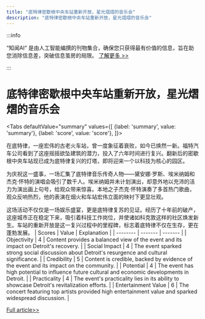 ```yaml
---
title: "底特律密歇根中央车站重新开放，星光熠熠的音乐会"
description: "底特律密歇根中央车站重新开放，星光熠熠的音乐会"
---
```



:::info

“知闻AI“ 是由人工智能编撰的刊物集合，确保您只获得最有价值的信息，旨在助您消除信息差，突破信息茧房的局限。  [了解更多 >>](/zh-Hans/docs/guides)

:::

# 底特律密歇根中央车站重新开放，星光熠熠的音乐会


<Tabs
	defaultValue="summary"
	values={[
	{label: 'summary', value: 'summary'},
	{label: 'score', value: 'score'},
]}>
<TabItem value="summary">


在底特律，一座宏伟的古老火车站，曾一度象征着衰败，如今已焕然一新。福特汽车公司看到了这座摇摇欲坠建筑的潜力，投入了六年时间进行复兴。翻新后的密歇根中央车站现已成为底特律复兴的灯塔，即将迎来一个以科技为核心的园区。

为庆祝这一盛事，一场汇集了底特律音乐传奇人物——黛安娜·罗斯、埃米纳姆和杰克·怀特的演唱会吸引了数千人。埃米纳姆并未计划演出，却意外地以充沛的活力为演出画上句号，给观众带来惊喜。本地之子杰克·怀特演奏了多首热门歌曲，观众反响热烈，他的表演在烟火和车站宏伟立面的映衬下更显壮观。

这场活动不仅仅是一场娱乐盛宴，更是底特律复苏的见证。经历了十年前的破产，这座城市正在稳定下来，吸引着科技工作岗位，并使诸如科克敦这样的社区焕发新生。车站的重新开放是这一复兴过程中的里程碑，标志着底特律不仅在生存，更在蓬勃发展。
</TabItem>
<TabItem value="score">
	| Scores     | Value   | Explanation |
	| -------- | ------- | ------- |
	| Objectivity  | 4    | Content provides a balanced view of the event and its impact on Detroit's recovery.    |
	| Social Impact | 4     | The event sparked strong social discussion about Detroit's resurgence and cultural significance.    |
	| Credibility    | 5    | Content is credible, backed by evidence of the event and its impact on the community.    |
	| Potential    | 4    | The event has high potential to influence future cultural and economic developments in Detroit.    |
	| Practicality    | 4    | The event's practicality lies in its ability to showcase Detroit's revitalization efforts.    |
	| Entertainment Value    | 6    | The concert featuring top artists provided high entertainment value and sparked widespread discussion.    |
</TabItem>
</Tabs>

[Full article>>](https://apnews.com/article/diana-ross-eminem-detroit-central-station-53063694edc548d4d904d6cf62ebe403)

